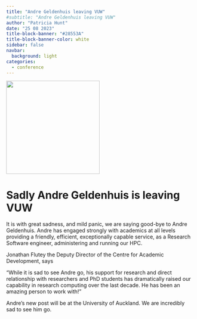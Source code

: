 ```yaml
---
title: "Andre Geldenhuis leaving VUW"
#subtitle: "Andre Geldenhuis leaving VUW"
author: "Patricia Hunt"
date: "25 08 2023"
title-block-banner: "#28553A"
title-block-banner-color: white
sidebar: false
navbar:
  background: light
categories: 
  - conference
---
```

<style>
.quarto-title > h1.title, p.subtitle {
  padding-left: 190px; # prevent long titles (and subtitles) from overlapping logo
}
.quarto-categories {
  padding-left: 110px; # (mostly) prevent categories from overlapping the logo
}
</style>

![](andre.geldenhuis.jpg){height=250 fig-align="center"}

<h1>Sadly Andre Geldenhuis is leaving VUW</h1>

It is with great sadness, and mild panic, we are saying good-bye to Andre Geldenhuis.  Andre has engaged strongly with academics at all levels providing a friendly, efficient, exceptionally capable service, as a Research Software engineer, administering and running our HPC. 

Jonathan Flutey the Deputy Director of the Centre for Academic Development, says 

"While it is sad to see Andre go, his support for research and direct relationship with researchers and PhD students has dramatically raised our capability in research computing over the last decade. He has been an amazing person to work with!"

Andre's new post will be at the University of Auckland. We are incredibly sad to see him go.  

